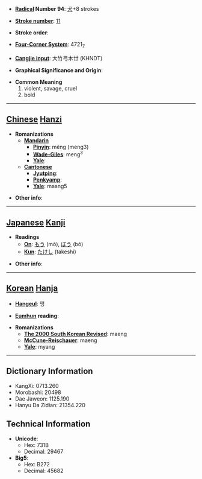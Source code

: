 * '''[[Wiktionary:Chinese radical index| Radical]] Number 94''': [[Wiktionary:Chinese radical index 犬|犬]]+8 strokes

* '''[[Wiktionary:Chinese total strokes index|Stroke number]]''': [[Wiktionary:Chinese total strokes index 11|11]]

* '''Stroke order''': 

* '''[[Wiktionary:Chinese four corner index|Four-Corner System]]''': 4721<sub>7</sub>

* '''[[Wiktionary:Chinese Cangjie index|Cangjie input]]''': 大竹弓木廿 (KHNDT)

* '''Graphical Significance and Origin''': 

* '''Common Meaning'''
*#violent, savage, cruel
*# bold


----

== [[Chinese]] [[Hanzi]] ==

* '''Romanizations'''
** '''[[Mandarin]]'''
*** '''[[Pinyin]]''': měng (meng3)
*** '''[[Wade-Giles]]''': meng<sup>3</sup>
*** '''[[Yale]]''': 
** '''[[Cantonese]]'''
*** '''[[Jyutping]]''':
*** '''[[Penkyamp]]''': 
*** '''[[Yale]]''': maang5

* '''Other info''': 

----

== [[Japanese]] [[Kanji]] ==

* '''Readings'''
** '''[[On]]''': [[もう]] (mō), [[ぼう]] (bō)
** '''[[Kun]]''': [[たけし]] (takeshi)

* '''Other info''':  

----

== [[Korean]] [[Hanja]] ==

* '''[[Hangeul]]''': 맹

* '''[[Eumhun]] reading''': 

* '''Romanizations'''
** '''[[The 2000 South Korean Revised Romanization|The 2000 South Korean Revised]]''': maeng
** '''[[McCune-Reischauer]]''': maeng
** '''[[Yale]]''': myang

----

== Dictionary Information ==

* KangXi: 0713.260
* Morobashi: 20498
* Dae Jaweon: 1125.190
* Hanyu Da Zidian: 21354.220

== Technical Information ==

* '''Unicode''':
** Hex: 731B
** Decimal: 29467
* '''Big5''':
** Hex: B272
** Decimal: 45682